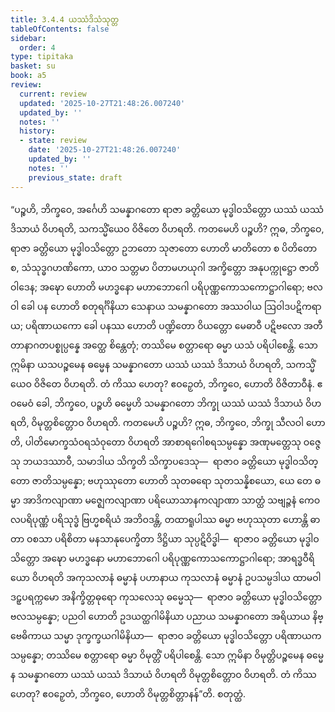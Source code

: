 ```yaml
---
title: 3.4.4 ယဿံဒိသံသုတ္တ
tableOfContents: false
sidebar:
  order: 4
type: tipitaka
basket: su
book: a5
review:
  current: review
  updated: '2025-10-27T21:48:26.007240'
  updated_by: ''
  notes: ''
  history:
  - state: review
    date: '2025-10-27T21:48:26.007240'
    updated_by: ''
    notes: ''
    previous_state: draft
---
```



<ReviewStatus review={frontmatter.review} showDetails={true} />

<HypothesisAnnotation frontmatter={frontmatter} />

<DynamicBreadcrumb />

<Division number="134" book="a5" e="ch" v="16" p="133">

<Paragraph number="750" book="a5">
“ပဉ္စဟိ, ဘိက္ခဝေ, အင်္ဂေဟိ သမန္နာဂတော ရာဇာ ခတ္တိယော မုဒ္ဓါဝသိတ္တော ယဿံ ယဿံ ဒိသာယံ ဝိဟရတိ, သကသ္မိံယေဝ ဝိဇိတေ ဝိဟရတိ.
</Paragraph>

<Paragraph number="751" book="a5">
ကတမေဟိ ပဉ္စဟိ? ဣဓ, ဘိက္ခဝေ, ရာဇာ ခတ္တိယော မုဒ္ဓါဝသိတ္တော ဥဘတော သုဇာတော ဟောတိ မာတိတော စ ပိတိတော စ, သံသုဒ္ဓဂဟဏိကော, ယာဝ သတ္တမာ ပိတာမဟယုဂါ အက္ခိတ္တော အနုပက္ကုဋ္ဌော ဇာတိဝါဒေန; အဍ္ဎော ဟောတိ မဟဒ္ဓနော မဟာဘောဂေါ ပရိပုဏ္ဏကောသကောဋ္ဌာဂါရော; ဗလဝါ ခေါ ပန ဟောတိ စတုရင်္ဂိနိယာ သေနာယ သမန္နာဂတော အဿဝါယ ဩဝါဒပဋိကရာယ; ပရိဏာယကော ခေါ ပနဿ ဟောတိ ပဏ္ဍိတော ဝိယတ္တော မေဓာဝီ ပဋိဗလော အတီတာနာဂတပစ္စုပ္ပန္နေ အတ္ထေ စိန္တေတုံ; တဿိမေ စတ္တာရော ဓမ္မာ ယသံ ပရိပါစေန္တိ. သော ဣမိနာ ယသပဉ္စမေန ဓမ္မေန သမန္နာဂတော ယဿံ ယဿံ ဒိသာယံ ဝိဟရတိ, သကသ္မိံယေဝ ဝိဇိတေ ဝိဟရတိ. တံ ကိဿ ဟေတု? ဧဝဉှေတံ, ဘိက္ခဝေ, ဟောတိ ဝိဇိတာဝီနံ.
</Paragraph>

<Paragraph number="752" book="a5">
ဧဝမေဝံ ခေါ, ဘိက္ခဝေ, ပဉ္စဟိ ဓမ္မေဟိ သမန္နာဂတော ဘိက္ခု ယဿံ ယဿံ ဒိသာယံ ဝိဟရတိ, ဝိမုတ္တစိတ္တောဝ ဝိဟရတိ. ကတမေဟိ ပဉ္စဟိ? ဣဓ, ဘိက္ခဝေ, ဘိက္ခု သီလဝါ ဟောတိ, ပါတိမောက္ခသံဝရသံဝုတော ဝိဟရတိ အာစာရဂေါစရသမ္ပန္နော အဏုမတ္တေသု ဝဇ္ဇေသု ဘယဒဿာဝီ, သမာဒါယ သိက္ခတိ သိက္ခာပဒေသု—  ရာဇာဝ ခတ္တိယော မုဒ္ဓါဝသိတ္တော ဇာတိသမ္ပန္နော; ဗဟုဿုတော ဟောတိ သုတဓရော သုတသန္နိစယော, ယေ တေ ဓမ္မာ အာဒိကလျာဏာ မဇ္ဈေကလျာဏာ ပရိယောသာနကလျာဏာ သာတ္ထံ သဗျဉ္ဇနံ ကေဝလပရိပုဏ္ဏံ ပရိသုဒ္ဓံ ဗြဟ္မစရိယံ အဘိဝဒန္တိ, တထာရူပါဿ ဓမ္မာ ဗဟုဿုတာ ဟောန္တိ ဓာတာ ဝစသာ ပရိစိတာ မနသာနုပေက္ခိတာ ဒိဋ္ဌိယာ သုပ္ပဋိဝိဒ္ဓါ—  ရာဇာဝ ခတ္တိယော မုဒ္ဓါဝသိတ္တော အဍ္ဎော မဟဒ္ဓနော မဟာဘောဂေါ ပရိပုဏ္ဏကောသကောဋ္ဌာဂါရော; အာရဒ္ဓဝီရိယော ဝိဟရတိ အကုသလာနံ ဓမ္မာနံ ပဟာနာယ ကုသလာနံ ဓမ္မာနံ ဥပသမ္ပဒါယ ထာမဝါ ဒဠှပရက္ကမော အနိက္ခိတ္တဓုရော ကုသလေသု ဓမ္မေသု—  ရာဇာဝ ခတ္တိယော မုဒ္ဓါဝသိတ္တော ဗလသမ္ပန္နော; ပညဝါ ဟောတိ ဥဒယတ္ထဂါမိနိယာ ပညာယ သမန္နာဂတော အရိယာယ နိဗ္ဗေဓိကာယ သမ္မာ ဒုက္ခက္ခယဂါမိနိယာ—  ရာဇာဝ ခတ္တိယော မုဒ္ဓါဝသိတ္တော ပရိဏာယကသမ္ပန္နော; တဿိမေ စတ္တာရော ဓမ္မာ ဝိမုတ္တိံ ပရိပါစေန္တိ. သော ဣမိနာ ဝိမုတ္တိပဉ္စမေန ဓမ္မေန သမန္နာဂတော ယဿံ ယဿံ ဒိသာယံ ဝိဟရတိ ဝိမုတ္တစိတ္တောဝ ဝိဟရတိ. တံ ကိဿ ဟေတု? ဧဝဉှေတံ, ဘိက္ခဝေ, ဟောတိ ဝိမုတ္တစိတ္တာနန်”တိ.

</Paragraph>
</Division>

<Paragraph number="753" type="center" book="a5">
စတုတ္ထံ.
</Paragraph>